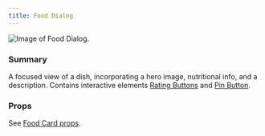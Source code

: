 ```yaml
---
title: Food Dialog
---
```


![Image of Food Dialog.](./component-images/food-dialog.png)

### Summary
A focused view of a dish, incorporating a hero image, nutritional info, and a 
description. Contains interactive elements [Rating Buttons](./rating-button) 
and [Pin Button](./pin-button).

### Props
See [Food Card props](./food-card).